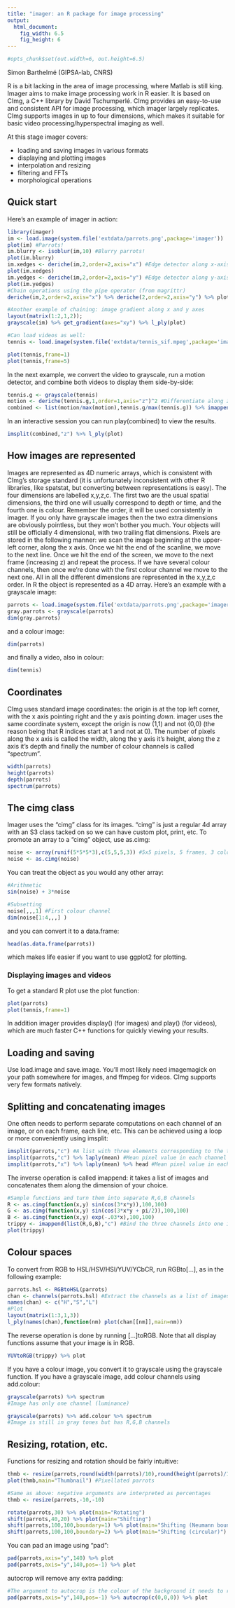 ```yaml
---
title: "imager: an R package for image processing"
output:
  html_document:
    fig_width: 6.5
    fig_height: 6
---
```




```r
#opts_chunk$set(out.width=6, out.height=6.5)
```

Simon Barthelmé (GIPSA-lab, CNRS) 

R is a bit lacking in the area of image processing, where Matlab is still king. Imager aims to make image processing work in R easier. It is based on CImg, a C++ library by David Tschumperlé. CImg provides an easy-to-use and consistent API for image processing, which imager largely replicates. CImg supports images in up to four dimensions, which makes it suitable for basic video processing/hyperspectral imaging as well. 

At this stage imager covers:

- loading and saving images in various formats
- displaying and plotting images
- interpolation and resizing
- filtering and FFTs
- morphological operations 

## Quick start

Here's an example of imager in action:

```r
library(imager)
im <- load.image(system.file('extdata/parrots.png',package='imager'))
plot(im) #Parrots!
im.blurry <- isoblur(im,10) #Blurry parrots!
plot(im.blurry)
im.xedges <- deriche(im,2,order=2,axis="x") #Edge detector along x-axis
plot(im.xedges)
im.yedges <- deriche(im,2,order=2,axis="y") #Edge detector along y-axis
plot(im.yedges)
#Chain operations using the pipe operator (from magrittr)
deriche(im,2,order=2,axis="x") %>% deriche(2,order=2,axis="y") %>% plot
```

```r
#Another example of chaining: image gradient along x and y axes
layout(matrix(1:2,1,2));
grayscale(im) %>% get_gradient(axes="xy") %>% l_ply(plot)

#Can load videos as well:
tennis <- load.image(system.file('extdata/tennis_sif.mpeg',package='imager'))

plot(tennis,frame=1)
plot(tennis,frame=5)
```

In the next example, we convert the video to grayscale, run a motion detector, and combine both videos to display them side-by-side:

```r
tennis.g <- grayscale(tennis)
motion <- deriche(tennis.g,1,order=1,axis="z")^2 #Differentiate along z axis and square
combined <- list(motion/max(motion),tennis.g/max(tennis.g)) %>% imappend("x") #Paste the two videos together
```

In an interactive session you can run play(combined) to view the results. 

```r
imsplit(combined,"z") %>% l_ply(plot)
```


## How images are represented

Images are represented as 4D numeric arrays, which is consistent with CImg's storage standard (it is unfortunately inconsistent with other R libraries, like spatstat, but converting between representations is easy). 
The four dimensions are labelled x,y,z,c. The first two are the usual spatial dimensions, the third one will usually correspond to depth or time, and the fourth one is colour. Remember the order, it will be used consistently in imager.
If you only have grayscale images then the two extra dimensions are obviously pointless, but they won't bother you much. Your objects will still be officially 4 dimensional, with two trailing flat dimensions.
Pixels are stored in the following manner: we scan the image beginning at the upper-left corner, along the x axis. Once we hit the end of the scanline, we move to the next line. Once we hit the end of the screen, we move to the next frame (increasing z) and repeat the process. If we have several colour channels, then once we're done with the first colour channel we move to the next one.
All in all the different dimensions are represented in the x,y,z,c order. In R the object is represented as a 4D array. Here's an example with a grayscale image:
```r
parrots <- load.image(system.file('extdata/parrots.png',package='imager'))
gray.parrots <- grayscale(parrots)
dim(gray.parrots)
```

and a colour image:
```r
dim(parrots)
```

and finally a video, also in colour:

```r
dim(tennis)
```

## Coordinates

CImg uses standard image coordinates: the origin is at the top left corner, with the x axis pointing right and the y axis pointing *down*. imager uses the same coordinate system, except the origin is now (1,1) and not (0,0) (the reason being that R indices start at 1 and not at 0).
The number of pixels along the x axis is called the width, along the y axis it's height, along the z axis it's depth and finally the number of colour channels is called "spectrum".

```r
width(parrots)
height(parrots)
depth(parrots)
spectrum(parrots)
```


## The cimg class

Imager uses the "cimg" class for its images. "cimg" is just a regular 4d array with an S3 class tacked on so we can have custom plot, print, etc. 
To promote an array to a "cimg" object, use as.cimg:

```r
noise <- array(runif(5*5*5*3),c(5,5,5,3)) #5x5 pixels, 5 frames, 3 colours. All noise
noise <- as.cimg(noise)
```

You can treat the object as you would any other array:

```r
#Arithmetic
sin(noise) + 3*noise 

#Subsetting
noise[,,,1] #First colour channel
dim(noise[1:4,,,] )

```

and you can convert it to a data.frame:

```r
head(as.data.frame(parrots))
```

which makes life easier if you want to use ggplot2 for plotting.

### Displaying images and videos 

To get a standard R plot use the plot function:

```r
plot(parrots)
plot(tennis,frame=1) 
```

In addition imager provides display() (for images) and play() (for videos), which are much faster C++ functions for quickly viewing your results. 


## Loading and saving

Use load.image and save.image. You'll most likely need imagemagick on your path somewhere for images, and ffmpeg for videos. CImg supports very few formats natively. 

## Splitting and concatenating images

One often needs to perform separate computations on each channel of an image, or on each frame, each line, etc. This can be achieved using a loop or more conveniently using imsplit:
```r
imsplit(parrots,"c") #A list with three elements corresponding to the three channels
imsplit(parrots,"c") %>% laply(mean) #Mean pixel value in each channel
imsplit(parrots,"x") %>% laply(mean) %>% head #Mean pixel value in each line (across all channels)
```

The inverse operation is called imappend: it takes a list of images and concatenates them along the dimension of your choice.

```r
#Sample functions and turn them into separate R,G,B channels
R <- as.cimg(function(x,y) sin(cos(3*x*y)),100,100)
G <- as.cimg(function(x,y) sin(cos(3*x*y + pi/2)),100,100)
B <- as.cimg(function(x,y) exp(-.03*x),100,100)
trippy <- imappend(list(R,G,B),"c") #Bind the three channels into one image
plot(trippy)
```

## Colour spaces

To convert from RGB to HSL/HSV/HSI/YUV/YCbCR, run RGBto[...], as in the following example:

```r
parrots.hsl <- RGBtoHSL(parrots)
chan <- channels(parrots.hsl) #Extract the channels as a list of images
names(chan) <- c("H","S","L")
#Plot
layout(matrix(1:3,1,3))
l_ply(names(chan),function(nm) plot(chan[[nm]],main=nm))
```

The reverse operation is done by running [...]toRGB. Note that all display functions assume that your image is in RGB. 

```r
YUVtoRGB(trippy) %>% plot
```

If you have a colour image, you convert it to grayscale using the grayscale function. If you have a grayscale image, add colour channels using add.colour:

```r
grayscale(parrots) %>% spectrum
#Image has only one channel (luminance)

grayscale(parrots) %>% add.colour %>% spectrum
#Image is still in gray tones but has R,G,B channels 
```


## Resizing, rotation, etc.

Functions for resizing and rotation should be fairly intuitive:

```r
thmb <- resize(parrots,round(width(parrots)/10),round(height(parrots)/10))
plot(thmb,main="Thumbnail") #Pixellated parrots

#Same as above: negative arguments are interpreted as percentages
thmb <- resize(parrots,-10,-10)

rotate(parrots,30) %>% plot(main="Rotating")
shift(parrots,40,20) %>% plot(main="Shifting")
shift(parrots,100,100,boundary=1) %>% plot(main="Shifting (Neumann boundaries)")
shift(parrots,100,100,boundary=2) %>% plot(main="Shifting (circular)")
```

You can pad an image using "pad":

```r
pad(parrots,axis="y",140) %>% plot
pad(parrots,axis="y",140,pos=-1) %>% plot
```

autocrop will remove any extra padding:
```r
#The argument to autocrop is the colour of the background it needs to remove
pad(parrots,axis="y",140,pos=-1) %>% autocrop(c(0,0,0)) %>% plot

```
